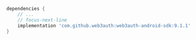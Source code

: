 ```groovy
dependencies {
    // ...
    // focus-next-line
    implementation 'com.github.web3auth:web3auth-android-sdk:9.1.1'
}
```
